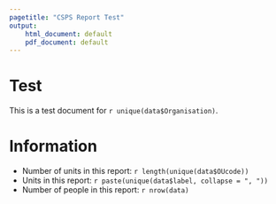 ```yaml
---
pagetitle: "CSPS Report Test"
output:
    html_document: default
    pdf_document: default
---
```


# Test

This is a test document for `r unique(data$Organisation)`.

# Information

* Number of units in this report: `r length(unique(data$OUcode))`
* Units in this report: `r paste(unique(data$label, collapse = ", "))`
* Number of people in this report: `r nrow(data)`
